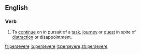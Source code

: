 ==English==

===Verb===
{{en-infl-reg-other-e|persever|e}}
# To [[continue]] on in pursuit of a [[task]], [[journey]] or [[quest]] in spite of [[distract]]ion or disappointment.

[[fr:persevere]]
[[io:persevere]]
[[it:persevere]]
[[zh:persevere]]